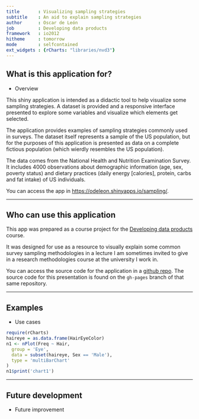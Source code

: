 ```yaml
---
title       : Visualizing sampling strategies
subtitle    : An aid to explain sampling strategies
author      : Oscar de León
job         : Developing data products
framework   : io2012
hitheme     : tomorrow 
mode        : selfcontained
ext_widgets : {rCharts: "libraries/nvd3"}
---
```


## What is this application for?

- Overview

This shiny application is intended as a didactic tool to help visualize some sampling strategies. A dataset is provided and a responsive interface presented to explore some variables and visualize which elements get selected.

The application provides examples of sampling strategies commonly used in surveys. The dataset itself represents a sample of the US population, but for the purposes of this application is presented as data on a complete fictious population (which wierdly resembles the US population).

The data comes from the National Health and Nutrition Examination Survey. It includes 4000 observations about demographic information (age, sex, poverty status) and dietary practices (daily energy [calories], protein, carbs and fat intake) of US individuals.

You can access the app in [https://odeleon.shinyapps.io/sampling/](https://odeleon.shinyapps.io/sampling/).

---

## Who can use this application

This app was prepared as a course project for the [Developing data products](https://www.coursera.org/course/devdataprod) course.

It was designed for use as a resource to visually explain some common survey sampling methodologies in a lecture I am sometimes invited to give in a research methodologies course at the university I work in.

You can access the source code for the application in a [github repo](https://github.com/odeleongt/sampling_shinyapp). The source code for this presentation is found on the `gh-pages` branch of that same repository.


---

## Examples

- Use cases

```r
require(rCharts)
haireye = as.data.frame(HairEyeColor)
n1 <- nPlot(Freq ~ Hair, 
  group = 'Eye',
  data = subset(haireye, Sex == 'Male'),
  type = 'multiBarChart'
)
n1$print('chart1')
```




---

## Future development

- Future improvement
